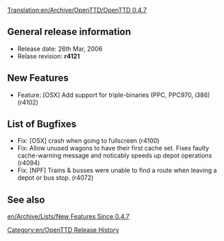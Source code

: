[[Translation:en/Archive/OpenTTD/OpenTTD 0.4.7]]
[[Category:en/OpenTTD Release History]]

==General release information==
*Release date: 26th Mar, 2006
*Relase revision: '''r4121'''

==New Features==
*Feature: [OSX] Add support for triple-binaries (PPC, PPC970, i386) (r4102) 

==List of Bugfixes==
*Fix: [OSX] crash when going to fullscreen (r4100) 
*Fix: Allow unused wagons to have their first cache set. Fixes faulty cache-warning message and noticably speeds up depot operations (r4094) 
*Fix: [NPF] Trains & busses were unable to find a route when leaving a depot or bus stop. (r4072)

==See also==
[[en/Archive/Lists/New Features Since 0.4.7]]